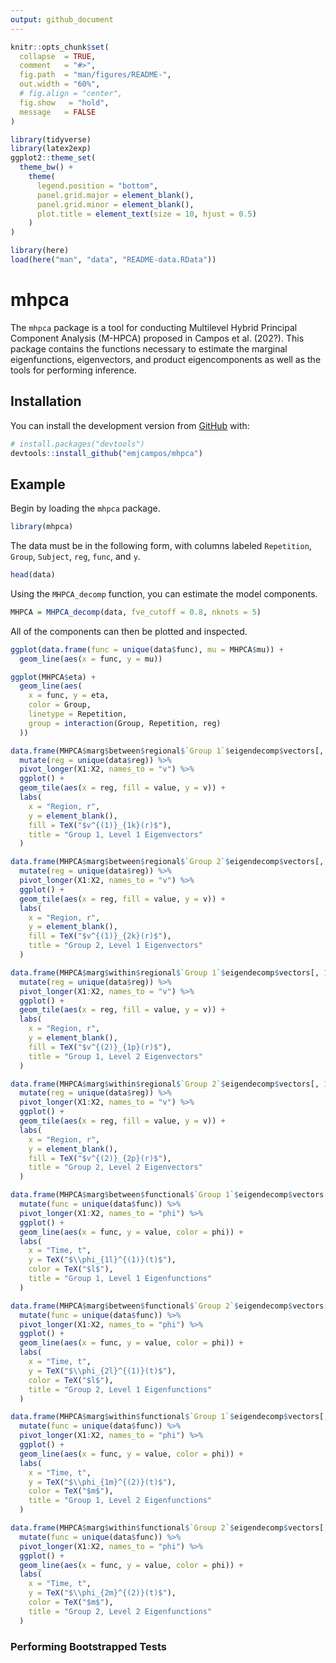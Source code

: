 ```yaml
---
output: github_document
---
```


<!-- README.md is generated from README.Rmd. Please edit that file -->

```r
knitr::opts_chunk$set(
  collapse  = TRUE,
  comment   = "#>",
  fig.path  = "man/figures/README-",
  out.width = "60%", 
  # fig.align = "center", 
  fig.show   = "hold", 
  message   = FALSE
)

library(tidyverse)
library(latex2exp)
ggplot2::theme_set(
  theme_bw() + 
    theme(
      legend.position = "bottom", 
      panel.grid.major = element_blank(), 
      panel.grid.minor = element_blank(), 
      plot.title = element_text(size = 10, hjust = 0.5)
    )
)

library(here) 
load(here("man", "data", "README-data.RData"))
```

# mhpca

<!-- badges: start -->
<!-- badges: end -->

The `mhpca` package is a tool for conducting Multilevel Hybrid Principal Component Analysis (M-HPCA) proposed in Campos et al. (202?). This package contains the functions necessary to estimate the marginal eigenfunctions, eigenvectors, and product eigencomponents as well as the tools for performing inference.

## Installation

You can install the development version from [GitHub](https://github.com/) with:

``` r
# install.packages("devtools")
devtools::install_github("emjcampos/mhpca")
```
## Example

Begin by loading the `mhpca` package. 

```r
library(mhpca) 
```

The data must be in the following form, with columns labeled `Repetition`, `Group`, `Subject`, `reg`, `func`, and `y`.
```r
head(data)
```

Using the `MHPCA_decomp` function, you can estimate the model components.
```r
MHPCA = MHPCA_decomp(data, fve_cutoff = 0.8, nknots = 5)
```

All of the components can then be plotted and inspected. 
```r
ggplot(data.frame(func = unique(data$func), mu = MHPCA$mu)) + 
  geom_line(aes(x = func, y = mu))
```
```r
ggplot(MHPCA$eta) + 
  geom_line(aes(
    x = func, y = eta, 
    color = Group, 
    linetype = Repetition, 
    group = interaction(Group, Repetition, reg)
  ))
```


```r
data.frame(MHPCA$marg$between$regional$`Group 1`$eigendecomp$vectors[, 1:2]) %>% 
  mutate(reg = unique(data$reg)) %>% 
  pivot_longer(X1:X2, names_to = "v") %>% 
  ggplot() + 
  geom_tile(aes(x = reg, fill = value, y = v)) + 
  labs(
    x = "Region, r", 
    y = element_blank(), 
    fill = TeX("$v^{(1)}_{1k}(r)$"), 
    title = "Group 1, Level 1 Eigenvectors"
  )

data.frame(MHPCA$marg$between$regional$`Group 2`$eigendecomp$vectors[, 1:2]) %>% 
  mutate(reg = unique(data$reg)) %>% 
  pivot_longer(X1:X2, names_to = "v") %>% 
  ggplot() + 
  geom_tile(aes(x = reg, fill = value, y = v)) + 
  labs(
    x = "Region, r", 
    y = element_blank(), 
    fill = TeX("$v^{(1)}_{2k}(r)$"), 
    title = "Group 2, Level 1 Eigenvectors"
  )
```

```r
data.frame(MHPCA$marg$within$regional$`Group 1`$eigendecomp$vectors[, 1:2]) %>% 
  mutate(reg = unique(data$reg)) %>% 
  pivot_longer(X1:X2, names_to = "v") %>% 
  ggplot() + 
  geom_tile(aes(x = reg, fill = value, y = v)) + 
  labs(
    x = "Region, r", 
    y = element_blank(), 
    fill = TeX("$v^{(2)}_{1p}(r)$"), 
    title = "Group 1, Level 2 Eigenvectors"
  )

data.frame(MHPCA$marg$within$regional$`Group 2`$eigendecomp$vectors[, 1:2]) %>% 
  mutate(reg = unique(data$reg)) %>% 
  pivot_longer(X1:X2, names_to = "v") %>% 
  ggplot() + 
  geom_tile(aes(x = reg, fill = value, y = v)) + 
  labs(
    x = "Region, r", 
    y = element_blank(), 
    fill = TeX("$v^{(2)}_{2p}(r)$"), 
    title = "Group 2, Level 2 Eigenvectors"
  )
```



```r
data.frame(MHPCA$marg$between$functional$`Group 1`$eigendecomp$vectors[, 1:2]) %>% 
  mutate(func = unique(data$func)) %>% 
  pivot_longer(X1:X2, names_to = "phi") %>% 
  ggplot() + 
  geom_line(aes(x = func, y = value, color = phi)) + 
  labs(
    x = "Time, t", 
    y = TeX("$\\phi_{1l}^{(1)}(t)$"), 
    color = TeX("$l$"), 
    title = "Group 1, Level 1 Eigenfunctions"
  )

data.frame(MHPCA$marg$between$functional$`Group 2`$eigendecomp$vectors[, 1:2]) %>% 
  mutate(func = unique(data$func)) %>% 
  pivot_longer(X1:X2, names_to = "phi") %>% 
  ggplot() + 
  geom_line(aes(x = func, y = value, color = phi)) + 
  labs(
    x = "Time, t", 
    y = TeX("$\\phi_{2l}^{(1)}(t)$"), 
    color = TeX("$l$"),
    title = "Group 2, Level 1 Eigenfunctions"
  )
```

```r
data.frame(MHPCA$marg$within$functional$`Group 1`$eigendecomp$vectors[, 1:2]) %>% 
  mutate(func = unique(data$func)) %>% 
  pivot_longer(X1:X2, names_to = "phi") %>% 
  ggplot() + 
  geom_line(aes(x = func, y = value, color = phi)) + 
  labs(
    x = "Time, t", 
    y = TeX("$\\phi_{1m}^{(2)}(t)$"), 
    color = TeX("$m$"),
    title = "Group 1, Level 2 Eigenfunctions"
  )

data.frame(MHPCA$marg$within$functional$`Group 2`$eigendecomp$vectors[, 1:2]) %>% 
  mutate(func = unique(data$func)) %>% 
  pivot_longer(X1:X2, names_to = "phi") %>% 
  ggplot() + 
  geom_line(aes(x = func, y = value, color = phi)) +
  labs(
    x = "Time, t", 
    y = TeX("$\\phi_{2m}^{(2)}(t)$"), 
    color = TeX("$m$"),
    title = "Group 2, Level 2 Eigenfunctions"
  )
```

### Performing Bootstrapped Tests 

